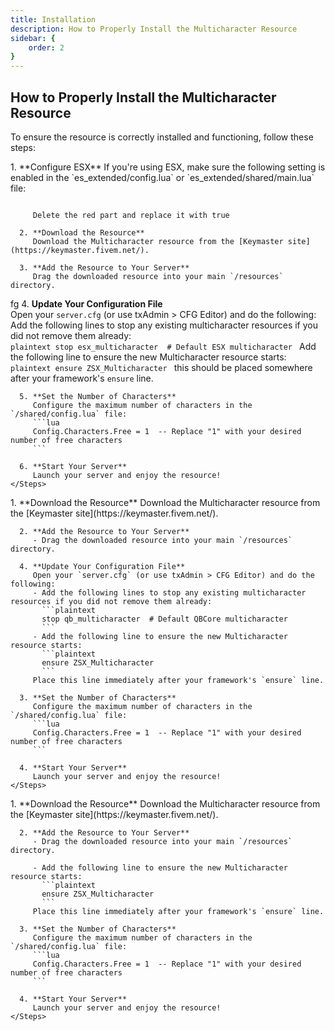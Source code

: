 ```yaml
---
title: Installation
description: How to Properly Install the Multicharacter Resource
sidebar: {
    order: 2
}
---
```


## How to Properly Install the Multicharacter Resource

To ensure the resource is correctly installed and functioning, follow these steps:


<Tabs>
  <TabItem label="ESX">
    <Steps>
      1. **Configure ESX**  
         If you're using ESX, make sure the following setting is enabled in the `es_extended/config.lua` or `es_extended/shared/main.lua` file:  
         <Code wrap code='
         Config.Multichar = true (GetResourceState("esx_multicharacter") ~= "missing")
         'lang="lua" label="es_extended/config.lua" del='GetResourceState("esx_multicharacter") ~= "missing"'> 
         </Code>

         Delete the red part and replace it with true

      2. **Download the Resource**  
         Download the Multicharacter resource from the [Keymaster site](https://keymaster.fivem.net/).

      3. **Add the Resource to Your Server**  
         Drag the downloaded resource into your main `/resources` directory.
fg
      4. **Update Your Configuration File**  
         Open your `server.cfg` (or use txAdmin > CFG Editor) and do the following:  
         Add the following lines to stop any existing multicharacter resources if you did not remove them already:  
           ```plaintext
           stop esx_multicharacter  # Default ESX multicharacter
           ```
         Add the following line to ensure the new Multicharacter resource starts:  
           ```plaintext
           ensure ZSX_Multicharacter
           ```
           this should be placed somewhere after your framework's `ensure` line.

      5. **Set the Number of Characters**  
         Configure the maximum number of characters in the `/shared/config.lua` file:  
         ```lua
         Config.Characters.Free = 1  -- Replace "1" with your desired number of free characters
         ```

      6. **Start Your Server**  
         Launch your server and enjoy the resource!
    </Steps>
  </TabItem>

  <TabItem label="QBCore">
    <Steps>
      1. **Download the Resource**  
         Download the Multicharacter resource from the [Keymaster site](https://keymaster.fivem.net/).

      2. **Add the Resource to Your Server**  
         - Drag the downloaded resource into your main `/resources` directory. 

      4. **Update Your Configuration File**  
         Open your `server.cfg` (or use txAdmin > CFG Editor) and do the following:  
         - Add the following lines to stop any existing multicharacter resources if you did not remove them already:  
           ```plaintext
           stop qb_multicharacter  # Default QBCore multicharacter
           ```
         - Add the following line to ensure the new Multicharacter resource starts:  
           ```plaintext
           ensure ZSX_Multicharacter
           ```
         Place this line immediately after your framework's `ensure` line.

      3. **Set the Number of Characters**  
         Configure the maximum number of characters in the `/shared/config.lua` file:  
         ```lua
         Config.Characters.Free = 1  -- Replace "1" with your desired number of free characters
         ```

      4. **Start Your Server**  
         Launch your server and enjoy the resource!
    </Steps>
  </TabItem>

  <TabItem label="QBox">
      <Steps>
      1. **Download the Resource**  
         Download the Multicharacter resource from the [Keymaster site](https://keymaster.fivem.net/).

      2. **Add the Resource to Your Server**  
         - Drag the downloaded resource into your main `/resources` directory. 

         - Add the following line to ensure the new Multicharacter resource starts:  
           ```plaintext
           ensure ZSX_Multicharacter
           ```
         Place this line immediately after your framework's `ensure` line.

      3. **Set the Number of Characters**  
         Configure the maximum number of characters in the `/shared/config.lua` file:  
         ```lua
         Config.Characters.Free = 1  -- Replace "1" with your desired number of free characters
         ```

      4. **Start Your Server**  
         Launch your server and enjoy the resource!
    </Steps>
  </TabItem>
</Tabs>


